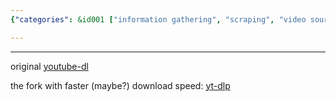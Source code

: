 ```yaml
---
{"categories": &id001 ["information gathering", "scraping", "video sources", "youtube"], "category": "Video Downloaders", "date": "2022-08-07 18:32:21", "description": "This article compares two popular YouTube video download tools, 'youtube-dl' and its updated fork 'yt-dlp.' The original tool, 'youtube-dl,' is compared to its improved version in terms of speed. The article highlights the differences between these two tools and provides information on which one might be more suitable for users depending on their needs.", "tags": *id001, "title": "Youtube Download And Its Fork"}

---
```


------

original [youtube-dl](https://github.com/ytdl-org/youtube-dl)

the fork with faster (maybe?) download speed: [yt-dlp](https://github.com/yt-dlp/yt-dlp)

